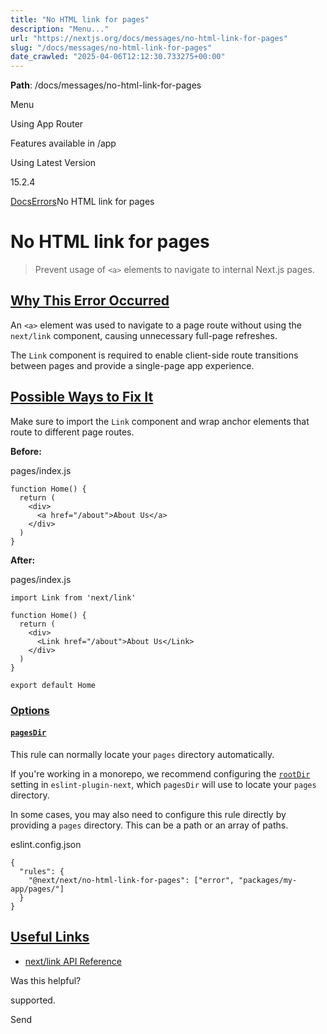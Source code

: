 ---
title: "No HTML link for pages"
description: "Menu..."
url: "https://nextjs.org/docs/messages/no-html-link-for-pages"
slug: "/docs/messages/no-html-link-for-pages"
date_crawled: "2025-04-06T12:12:30.733275+00:00"
---

**Path**: /docs/messages/no-html-link-for-pages

Menu

Using App Router

Features available in /app

Using Latest Version

15.2.4

[Docs](/docs)[Errors](/docs)No HTML link for pages

# No HTML link for pages

> Prevent usage of `<a>` elements to navigate to internal Next.js pages.

## [Why This Error Occurred](#why-this-error-occurred)

An `<a>` element was used to navigate to a page route without using the `next/link` component, causing unnecessary full-page refreshes.

The `Link` component is required to enable client-side route transitions between pages and provide a single-page app experience.

## [Possible Ways to Fix It](#possible-ways-to-fix-it)

Make sure to import the `Link` component and wrap anchor elements that route to different page routes.

**Before:**

pages/index.js

```
function Home() {
  return (
    <div>
      <a href="/about">About Us</a>
    </div>
  )
}
```

**After:**

pages/index.js

```
import Link from 'next/link'
 
function Home() {
  return (
    <div>
      <Link href="/about">About Us</Link>
    </div>
  )
}
 
export default Home
```

### [Options](#options)

#### [`pagesDir`](#pagesdir)

This rule can normally locate your `pages` directory automatically.

If you're working in a monorepo, we recommend configuring the [`rootDir`](/docs/pages/api-reference/config/eslint#specifying-a-root-directory-within-a-monorepo) setting in `eslint-plugin-next`, which `pagesDir` will use to locate your `pages` directory.

In some cases, you may also need to configure this rule directly by providing a `pages` directory. This can be a path or an array of paths.

eslint.config.json

```
{
  "rules": {
    "@next/next/no-html-link-for-pages": ["error", "packages/my-app/pages/"]
  }
}
```

## [Useful Links](#useful-links)

* [next/link API Reference](/docs/pages/api-reference/components/link)

Was this helpful?

supported.

Send